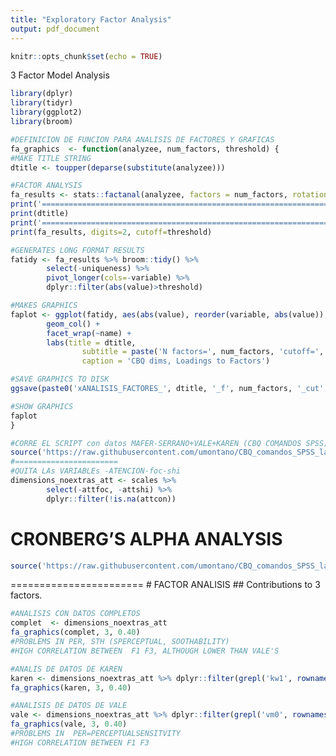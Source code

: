 ```yaml
---
title: "Exploratory Factor Analysis"
output: pdf_document
---
```


```r
knitr::opts_chunk$set(echo = TRUE)
```

3 Factor Model Analysis 

```r
library(dplyr)
library(tidyr)
library(ggplot2)
library(broom)

#DEFINICION DE FUNCION PARA ANALISIS DE FACTORES Y GRAFICAS
fa_graphics  <- function(analyzee, num_factors, threshold) {
#MAKE TITLE STRING
dtitle <- toupper(deparse(substitute(analyzee)))

#FACTOR ANALYSIS
fa_results <- stats::factanal(analyzee, factors = num_factors, rotation="promax")
print('==========================================================================')
print(dtitle)
print('==========================================================================')
print(fa_results, digits=2, cutoff=threshold)

#GENERATES LONG FORMAT RESULTS
fatidy <- fa_results %>% broom::tidy() %>% 
        select(-uniqueness) %>% 
        pivot_longer(cols=-variable) %>% 
        dplyr::filter(abs(value)>threshold)

#MAKES GRAPHICS
faplot <- ggplot(fatidy, aes(abs(value), reorder(variable, abs(value)), col=variable, fill=value>0)) +
        geom_col() +
        facet_wrap(~name) + 
        labs(title = dtitle,
                subtitle = paste('N factors=', num_factors, 'cutoff=', threshold),
                caption = 'CBQ dims, Loadings to Factors')

#SAVE GRAPHICS TO DISK
ggsave(paste0('xANALISIS_FACTORES_', dtitle, '_f', num_factors, '_cut', chartr('.', '_', threshold), '.pdf'))

#SHOW GRAPHICS
faplot
}
```


```r
#CORRE EL SCRIPT con datos MAFER-SERRANO+VALE+KAREN (CBQ COMANDOS SPSS)
source('https://raw.githubusercontent.com/umontano/CBQ_comandos_SPSS_lab_ChyC/main/CBQ_SIN_INVERTIDOS_lab_CHyC.R')
#=======================
#QUITA LAs VARIABLEs -ATENCION-foc-shi
dimensions_noextras_att <- scales %>%
        select(-attfoc, -attshi) %>% 
        dplyr::filter(!is.na(attcon))
```

# CRONBERG'S ALPHA ANALYSIS

```r
source('https://raw.githubusercontent.com/umontano/CBQ_comandos_SPSS_lab_ChyC/main/CBQ_alpha_mfserrano_vale_karen.R')
```


=======================
# FACTOR ANALISIS
## Contributions to 3 factors.
```r
#ANALISIS CON DATOS COMPLETOS
complet  <- dimensions_noextras_att
fa_graphics(complet, 3, 0.40)
#PROBLEMS IN PER, STH (SPERCEPTUAL, SOOTHABILITY)
#HIGH CORRELATION BETWEEN  F1 F3, ALTHOUGH LOWER THAN VALE'S

#ANALIS DE DATOS DE KAREN 
karen <- dimensions_noextras_att %>% dplyr::filter(grepl('kw1', rownames(dimensions_noextras_att)))
fa_graphics(karen, 3, 0.40)

#ANALISIS DE DATOS DE VALE
vale <- dimensions_noextras_att %>% dplyr::filter(grepl('vm0', rownames(dimensions_noextras_att)))
fa_graphics(vale, 3, 0.40)
#PROBLEMS IN  PER=PERCEPTUALSENSITVITY
#HIGH CORRELATION BETWEEN F1 F3 
```
